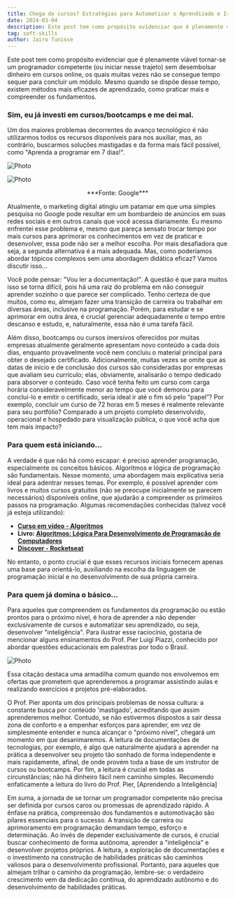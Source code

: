 ```yaml
---
title: Chega de cursos? Estratégias para Automatizar o Aprendizado e Ir Além dos Cursos tradicionais.
date: 2024-03-04
description: Este post tem como propósito evidenciar que é plenamente viável tornar-se um programador competente (ou iniciar nesse trajeto) sem desembolsar dinheiro em cursos online...
tag: soft-skills
author: Jairo Tunisse
---
```


Este post tem como propósito evidenciar que é plenamente viável tornar-se um programador competente (ou iniciar nesse trajeto) sem desembolsar dinheiro em cursos online, os quais muitas vezes não se consegue tempo sequer para concluir um módulo. Mesmo quando se dispõe desse tempo, existem métodos mais eficazes de aprendizado, como praticar mais e compreender os fundamentos.

### Sim, eu já investi em cursos/bootcamps e me dei mal.


 Um dos maiores problemas decorrentes do avanço tecnológico é não utilizarmos todos os recursos disponíveis para nos auxiliar, mas, ao contrário, buscarmos soluções mastigadas e da forma mais fácil possível, como "Aprenda a programar em 7 dias!".

   <Image
    src="/images/ex-1.png"
    alt="Photo"
    width={1000}
    height={750}
    priority
    className="next-image"
  />

   <Image
    src="/images/ex-2.png"
    alt="Photo"
    width={1000}
    height={750}
    priority
    className="next-image"
  />
  <p class="text-legend" align="center">***Fonte: Google***</p>


Atualmente, o marketing digital atingiu um patamar em que uma simples pesquisa no Google pode resultar em um bombardeio de anúncios em suas redes sociais e em outros canais que você acessa diariamente. Eu mesmo enfrentei esse problema e, mesmo que pareça sensato trocar tempo por mais cursos para aprimorar os conhecimentos em vez de praticar e desenvolver, essa pode não ser a melhor escolha. Por mais desafiadora que seja, a segunda alternativa é a mais adequada. Mas, como poderíamos abordar tópicos complexos sem uma abordagem didática eficaz? Vamos discutir isso...

   Você pode pensar: "Vou ler a documentação!". A questão é que para muitos isso se torna difícil, pois há uma raiz do problema em não conseguir aprender sozinho o que parece ser complicado. Tenho certeza de que muitos, como eu, almejam fazer uma transição de carreira ou trabalhar em diversas áreas, inclusive na programação. Porém, para estudar e se aprimorar em outra área, é crucial gerenciar adequadamente o tempo entre descanso e estudo, e, naturalmente, essa não é uma tarefa fácil.

  Além disso, bootcamps ou cursos imersivos oferecidos por muitas empresas atualmente geralmente apresentam novo conteúdo a cada dois dias, enquanto provavelmente você nem concluiu o material principal para obter o desejado certificado. Adicionalmente, muitas vezes se omite que as datas de início e de conclusão dos cursos são consideradas por empresas que avaliam seu currículo; elas, obviamente, analisarão o tempo dedicado para absorver o conteúdo. Caso você tenha feito um curso com carga horária consideravelmente menor ao tempo que você demorou para concluí-lo e emitir o certificado, seria ideal ir até o fim só pelo “papel”? Por exemplo, concluir um curso de 72 horas em 5 meses é realmente relevante para seu portfólio? Comparado a um projeto completo desenvolvido, operacional e hospedado para visualização pública, o que você acha que tem mais impacto?
  
### Para quem está iniciando...

  A verdade é que não há como escapar: é preciso aprender programação, especialmente os conceitos básicos. Algoritmos e lógica de programação são fundamentais. Nesse momento, uma abordagem mais explicativa seria ideal para adentrar nesses temas. Por exemplo, é possível aprender com livros e muitos cursos gratuitos (não se preocupe inicialmente se parecem necessários) disponíveis online, que ajudarão a compreender os primeiros passos na programação. Algumas recomendações conhecidas (talvez você já esteja utilizando):
  
- **[Curso em vídeo - Algoritmos](https://www.youtube.com/watch?v=8mei6uVttho&list=PLHz_AreHm4dmSj0MHol_aoNYCSGFqvfXV)**
- **Livro: [Algoritmos: Lógica Para Desenvolvimento de Programação de Computadores](https://www.amazon.com.br/Algoritmos-Desenvolvimento-Programa%C3%A7%C3%A3o-Computadores-Atualizada/dp/8536531452/ref=sr_1_1?adgrpid=136773591028&dib=eyJ2IjoiMSJ9.wYY95ycQXRf5tsLASMx4cntAn5hMqyUaO-SEJ4nAHgW3Ed-ixN5nZnmR8oHOHz8DJjczkGUzR_Tt9iU7pvcA4dei9x8hAzddWNNcltP11cJZSkxM3IWUndLWcK0xfK80dkRWvKumLsMiHSnqYzu2xph2fy374c3rbDTwApZG4aH0dSuehm4v4vtAbe9c1fRKFR5SHK6sxIMbs7xffkdj0JVzFxDP7j9O36NWzqoTLK8dLIEk147nKoJcdts1ncsE4abZE0i6MTNfRCS_gB_oIwkLe8F70RxoQvaDbUJ9t6M.QDjLITZyKiKu4oelbep9D08JVFOYbqPmGGwbq6uabwQ&dib_tag=se&gclid=CjwKCAiArfauBhApEiwAeoB7qC-cqVvxjVTkYk0aWFOOsgf6NBXzvsdC9UeBe3Np4iQI3hQdX62j7xoCjscQAvD_BwE&hvadid=595815709900&hvdev=c&hvlocphy=1031663&hvnetw=g&hvqmt=e&hvrand=16725232847347648915&hvtargid=kwd-582694814764&hydadcr=5758_13215217&keywords=manzano+algoritmos&qid=1709082218&sr=8-1)**
- **[Discover - Rocketseat](https://app.rocketseat.com.br/discover)**

No entanto, o ponto crucial é que esses recursos iniciais fornecem apenas uma base para orientá-lo, auxiliando na escolha da linguagem de programação inicial e no desenvolvimento de sua própria carreira.

### Para quem já domina o básico...

  Para aqueles que compreendem os fundamentos da programação ou estão prontos para o próximo nível, é hora de aprender a não depender exclusivamente de cursos e automatizar seu aprendizado, ou seja, desenvolver "inteligência". Para ilustrar esse raciocínio, gostaria de mencionar alguns ensinamentos do Prof. Pier Luigi Piazzi, conhecido por abordar questões educacionais em palestras por todo o Brasil.
  
  <Image
    src="/images/aprendendo-inteligencia-2.jpg"
    alt="Photo"
    width={1125}
    height={750}
    priority
    className="next-image"
  />
  
   Essa citação destaca uma armadilha comum quando nos envolvemos em ofertas que prometem que aprenderemos a programar assistindo aulas e realizando exercícios e projetos pré-elaborados.
  
O Prof. Pier aponta um dos principais problemas de nossa cultura: a constante busca por conteúdo 'mastigado', acreditando que assim aprenderemos melhor. Contudo, se não estivermos dispostos a sair dessa zona de conforto e a empenhar esforços para aprender, em vez de simplesmente entender e nunca alcançar o "próximo nível", chegará um momento em que desanimaremos. A leitura de documentações de tecnologias, por exemplo, é algo que naturalmente ajudará a aprender na prática a desenvolver seu projeto tão sonhado de forma independente e mais rapidamente, afinal, de onde provém toda a base de um instrutor de cursos ou bootcamps. Por fim, a leitura é crucial em todas as circunstâncias; não há dinheiro fácil nem caminho simples. Recomendo enfaticamente a leitura do livro do Prof. Pier, [Aprendendo a Inteligência]

   Em suma, a jornada de se tornar um programador competente não precisa ser definida por cursos caros ou promessas de aprendizado rápido. A ênfase na prática, compreensão dos fundamentos e automotivação são pilares essenciais para o sucesso. A transição de carreira ou aprimoramento em programação demandam tempo, esforço e determinação. Ao invés de depender exclusivamente de cursos, é crucial buscar conhecimento de forma autônoma, aprender a "inteligência" e desenvolver projetos próprios. A leitura, a exploração de documentações e o investimento na construção de habilidades práticas são caminhos valiosos para o desenvolvimento profissional. Portanto, para aqueles que almejam trilhar o caminho da programação, lembre-se: o verdadeiro crescimento vem da dedicação contínua, do aprendizado autônomo e do desenvolvimento de habilidades práticas.
